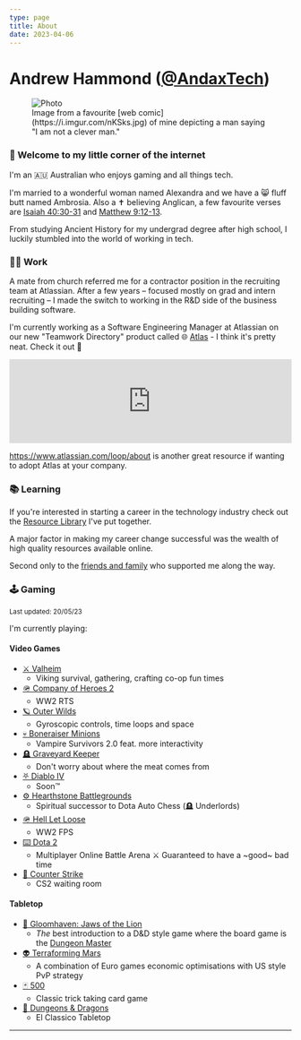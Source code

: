 ```yaml
---
type: page
title: About
date: 2023-04-06
---
```



# Andrew Hammond ([@AndaxTech](https://twitter.com/AndaxTech))

<figure>
  <Image
    src="/images/NotACleverMan.jpeg"
    alt="Photo"
    width={1500}
    height={500}
    priority
    className="next-image"
  />
  <figcaption>
    Image from a favourite [web comic](https://i.imgur.com/nKSks.jpg) of mine
    depicting a man saying "I am not a clever man."
  </figcaption>
</figure>

### 👋 Welcome to my little corner of the internet

I'm an 🇦🇺 Australian who enjoys gaming and all things tech.

I'm married to a wonderful woman named Alexandra and we have a 😸 fluff butt named Ambrosia. Also a ✝️ believing Anglican, a few favourite verses are [Isaiah 40:30-31](https://www.biblegateway.com/passage/?search=Isaiah%2040%3A30-31&version=NIV) and [Matthew 9:12-13](https://www.biblegateway.com/passage/?search=Matthew%209%3A12-13&version=NIV).

From studying Ancient History for my undergrad degree after high school, I luckily stumbled into the world of working in tech.

### 👨‍💻 Work

A mate from church referred me for a contractor position in the recruiting team at Atlassian. After a few years – focused mostly on grad and intern recruiting – I made the switch to working in the R&D side of the business building software.

I'm currently working as a Software Engineering Manager at Atlassian on our new "Teamwork Directory" product called 🌐 [Atlas](http://atlassian.com/software/atlas) - I think it's pretty neat. Check it out 👀

<iframe
  width="100%"
  src="https://www.youtube.com/embed/10FGlUVmlfw"
  frameBorder="0"
  allow="autoplay; encrypted-media"
  allowFullScreen
></iframe>

https://www.atlassian.com/loop/about is another great resource if wanting to adopt Atlas at your company.

### 📚 Learning

If you're interested in starting a career in the technology industry check out the [Resource Library](/resource-library) I've put together.

A major factor in making my career change successful was the wealth of high quality resources available online.

Second only to the [friends and family](/gratitude) who supported me along the way.

### 🕹 Gaming

<sub>Last updated: 20/05/23</sub>

I'm currently playing:

#### Video Games

- [⚔️ Valheim](https://store.steampowered.com/app/892970/Valheim/)
  - Viking survival, gathering, crafting co-op fun times
- [🪖 Company of Heroes 2](https://store.steampowered.com/app/231430/Company_of_Heroes_2/)
  - WW2 RTS
- [🪐 Outer Wilds](https://store.steampowered.com/app/753640/Outer_Wilds/)
  - Gyroscopic controls, time loops and space
- [💀 Boneraiser Minions](https://store.steampowered.com/app/1944570/Boneraiser_Minions/)
  - Vampire Survivors 2.0 feat. more interactivity
- [🪦 Graveyard Keeper](https://store.steampowered.com/app/599140/Graveyard_Keeper/)
  - Don't worry about where the meat comes from
- [⛧ Diablo IV](https://diablo4.blizzard.com/en-gb/)
  - Soon™
- [⚙️ Hearthstone Battlegrounds](https://hearthstone.blizzard.com/en-us/battlegrounds)
  - Spiritual successor to Dota Auto Chess (🪦 Underlords)
- [🪖 Hell Let Loose](https://store.steampowered.com/app/686810/Hell_Let_Loose/)
  - WW2 FPS
- [⌨️ Dota 2](https://www.dota2.com/home)
  - Multiplayer Online Battle Arena ⚔️ Guaranteed to have a ~good~ bad time
- [🔫 Counter Strike](https://www.counter-strike.net/news)
  - CS2 waiting room

#### Tabletop

- [🦁 Gloomhaven: Jaws of the Lion](https://amzn.to/3JRQH1a)
  - _The_ best introduction to a D&D style game where the board game is the [Dungeon Master](https://en.wikipedia.org/wiki/Dungeon_Master)
- [👽 Terraforming Mars](https://amzn.to/3LUsLwy)
  - A combination of Euro games economic optimisations with US style PvP strategy
- [🃏 500](https://amzn.to/40B3QTz)
  - Classic trick taking card game
- [🐲 Dungeons & Dragons](https://amzn.to/40lTqaa)
  - El Classico Tabletop

---
